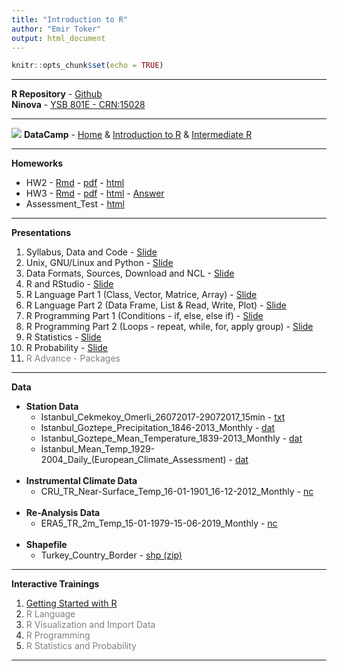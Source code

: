 ```yaml
---
title: "Introduction to R"
author: "Emir Toker"
output: html_document 
---
```


```r
knitr::opts_chunk$set(echo = TRUE)
```

<!-- ***
  [ANKET](https://forms.gle/9STHrJstFuE7mVzq8) --> 

<!--  Final Project - [Rmd](https://web.itu.edu.tr/tokerem/Final_Project.Rmd) - [pdf](https://web.itu.edu.tr/tokerem/Final_Project.pdf) - [html](https://web.itu.edu.tr/tokerem/Final_Project.html) -->

***

**R Repository** -  [Github](https://github.com/emirtoker/Software_Tools_R_Github)             
**Ninova** - [YSB 801E - CRN:15028](https://ninova.itu.edu.tr/Sinif/12600.58009)

***

![](dc_logo5.png) **DataCamp** - [Home](https://www.datacamp.com/home) & [Introduction to R](https://www.datacamp.com/courses/free-introduction-to-r) & [Intermediate R](https://www.datacamp.com/courses/intermediate-r)

***

**Homeworks** 

- HW2 - [Rmd](https://web.itu.edu.tr/tokerem/Software_Tools_R_Homework2.Rmd) - [pdf](https://web.itu.edu.tr/tokerem/Software_Tools_R_Homework2.pdf) - [html](https://web.itu.edu.tr/tokerem/Software_Tools_R_Homework2.nb.html)
- HW3 - [Rmd](https://web.itu.edu.tr/tokerem/Software_Tools_R_Homework3.Rmd) - [pdf](https://web.itu.edu.tr/tokerem/Software_Tools_R_Homework3.pdf) - [html](https://web.itu.edu.tr/tokerem/Software_Tools_R_Homework3.nb.html) - [Answer](https://web.itu.edu.tr/tokerem/Software_Tools_R_Homework3_Answer.nb.html)
- Assessment_Test - [html](https://web.itu.edu.tr/tokerem/Assessment_Test.html) 

***

**Presentations**

1. Syllabus, Data and Code - [Slide](http://rpubs.com/emirtoker/software_tools_week1)
2. Unix, GNU/Linux and Python - [Slide](http://rpubs.com/emirtoker/software_tools_week2)
3. Data Formats, Sources, Download and NCL - [Slide](http://rpubs.com/emirtoker/software_tools_week3)
4. R and RStudio - [Slide](http://rpubs.com/emirtoker/software_tools_week4)
5. R Language Part 1 (Class, Vector, Matrice, Array) - [Slide](http://rpubs.com/emirtoker/software_tools_week5)
6. R Language Part 2 (Data Frame, List & Read, Write, Plot) - [Slide](http://rpubs.com/emirtoker/software_tools_week7)
7. R Programming Part 1 (Conditions - if, else, else if) - [Slide](http://rpubs.com/emirtoker/software_tools_week9)
8. R Programming Part 2 (Loops - repeat, while, for, apply group) - [Slide](http://rpubs.com/emirtoker/software_tools_w10)
9. R Statistics - [Slide](http://rpubs.com/emirtoker/software_tools_w11)
10. R Probability - [Slide](http://rpubs.com/emirtoker/software_tools_w13)
11. <span style="color:grey">R Advance - Packages</span>

***

**Data**

- **Station Data**
    - Istanbul_Cekmekoy_Omerli_26072017-29072017_15min - [txt](https://web.itu.edu.tr/~tokerem/18397_Cekmekoy_Omerli_15dk.txt)
    - Istanbul_Goztepe_Precipitation_1846-2013_Monthly - [dat](https://web.itu.edu.tr/~tokerem/Goztepe_IST_Prcp_1846-2013_Monthly.dat)
    - Istanbul_Goztepe_Mean_Temperature_1839-2013_Monthly - [dat](https://web.itu.edu.tr/~tokerem/Goztepe_IST_Temp_1839-2013_Monthly.dat)
    - Istanbul_Mean_Temp_1929-2004_Daily_(European_Climate_Assessment) - [dat](https://web.itu.edu.tr/~tokerem/Istanbul_Mean_Temp_1929-2004_Daily_European_Climate_Assessment.dat)
<br/><br/>
- **Instrumental Climate Data**
    - CRU_TR_Near-Surface_Temp_16-01-1901_16-12-2012_Monthly - [nc](https://web.itu.edu.tr/~tokerem/cru_1901_2012_tmp_TR.nc)
<br/><br/>
- **Re-Analysis Data**
    - ERA5_TR_2m_Temp_15-01-1979-15-06-2019_Monthly - [nc](https://web.itu.edu.tr/~tokerem/era5_t2m_TR.nc)
<br/><br/>
- **Shapefile**
    - Turkey_Country_Border - [shp (zip)](https://web.itu.edu.tr/~tokerem/turkiye.zip)
    
***

**Interactive Trainings** 

1. [Getting Started with R](https://emir-toker.shinyapps.io/R_Interactive_Training_and_Quiz/)
2. <span style="color:grey">R Language</span>
3. <span style="color:grey">R Visualization and Import Data</span>
4. <span style="color:grey">R Programming</span>
5. <span style="color:grey">R Statistics and Probability</span>

***



<!-- **KNMI Data - ERA5 2m-Temp - CDO and NCO**--> 
<!-- WeTransfer - [era5_t2m.zip](https://we.tl/t-x55NHIxrGo)--> 
<!-- ***--> 

<!--⁨Macintosh HD⁩ ▸ ⁨Library⁩ ▸ ⁨Frameworks⁩ ▸ ⁨R.framework⁩ ▸ ⁨Versions⁩ ▸ ⁨3.5⁩ ▸ ⁨Resources⁩ ▸ ⁨library⁩ ▸ ⁨rmarkdown⁩ ▸ ⁨rmd⁩ ▸ ⁨h⁩ ▸ ⁨bootstrap⁩ ▸ ⁨css⁩--> 
<!-- colors diff #0ce3ac (Vivid cyan-lime green, linkler gözüken) -----  #ff4500 (orange-Red) --> 
<!-- colors diff #00bc8c (Vivid cyan-lime green, başlıklara fare ile gelince) ----- #ffa500 (orange1) --> 


<!-- <span style="color:Red">***---***</span><span style="color:DarkOrange">***---***</span><span style="color:Yellow">***---***</span><span style="color:DarkGreen">***---***</span><span style="color:Blue">***---***</span></span><span style="color:DarkViolet">***---***</span>  --> 






<!-- DarkCyan  --> 
<!-- SeaGreen  --> 
<!-- SteelBlue  --> 
<!-- Teal  --> 


